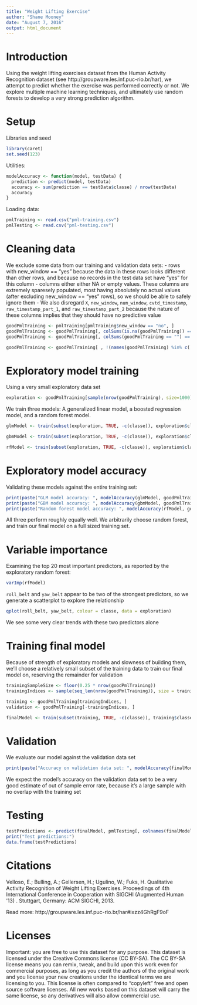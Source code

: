 ---
title: "Weight Lifting Exercise"
author: "Shane Mooney"
date: "August 7, 2016"
output: html_document
---

# Introduction

Using the weight lifting exercises dataset from the Human Activity Recognition dataset (see http://groupware.les.inf.puc-rio.br/har), we attempt to predict whether the exercise was performed correctly or not.
We explore multiple machine learning techniques, and ultimately use random forests to develop a very strong prediction algorithm.

# Setup
Libraries and seed
```{r}
library(caret)
set.seed(123)
```

Utilities:
```{r}
modelAccuracy <- function(model, testData) {
  prediction <- predict(model, testData)
  accuracy <- sum(prediction == testData$classe) / nrow(testData)
  accuracy
}
```

Loading data:
```{r}
pmlTraining <- read.csv("pml-training.csv")
pmlTesting <- read.csv("pml-testing.csv")
```

# Cleaning data

We exclude some data from our training and validation data sets:
 - rows with new_window == "yes" because the data in these rows looks different than other rows, and because no records in the test data set have "yes" for this column
 - columns either either NA or empty values. These columns are extremely sparesely populated, most having absolutely no actual values (after excluding new_window == "yes" rows), so we should be able to safely ignore them
 - We also disregard `X`, `new_window`, `num_window`, `cvtd_timestamp`, `raw_timestamp_part_1`, and `raw_timestamp_part_2` because the nature of these columns implies that they should have no predictive value

```{r}
goodPmlTraining <- pmlTraining[pmlTraining$new_window == "no", ]
goodPmlTraining <- goodPmlTraining[, colSums(is.na(goodPmlTraining)) == 0]
goodPmlTraining <- goodPmlTraining[, colSums(goodPmlTraining == "") == 0]

goodPmlTraining <- goodPmlTraining[ , !(names(goodPmlTraining) %in% c('X', 'new_window', 'num_window', 'cvtd_timestamp', 'raw_timestamp_part_1', 'raw_timestamp_part_2'))]
```

# Exploratory model training

Using a very small exploratory data set

```{r}
exploration <- goodPmlTraining[sample(nrow(goodPmlTraining), size=1000), ]
```

We train three models: A generalized linear model, a boosted regression model, and a random forest model.

```{r}
glmModel <- train(subset(exploration, TRUE, -c(classe)), exploration$classe, model="glm")
```

```{r}
gbmModel <- train(subset(exploration, TRUE, -c(classe)), exploration$classe, model="gbm")
```

```{r}
rfModel <- train(subset(exploration, TRUE, -c(classe)), exploration$classe, model="rf")
```

# Exploratory model accuracy

Validating these models against the entire training set:

```{r}
print(paste("GLM model accuracy: ", modelAccuracy(glmModel, goodPmlTraining)))
print(paste("GBM model accuracy: ", modelAccuracy(gbmModel, goodPmlTraining)))
print(paste("Random forest model accuracy: ", modelAccuracy(rfModel, goodPmlTraining)))
```

All three perform roughly equally well. We arbitrarily choose random forest, and train our final model on a full sized training set.

# Variable importance

Examining the top 20 most important predictors, as reported by the exploratory random forest:

```{r}
varImp(rfModel)
```

`roll_belt` and `yaw_belt` appear to be two of the strongest predictors, so we generate a scatterplot to explore the relationship

```{r}
qplot(roll_belt, yaw_belt, colour = classe, data = exploration)
```

We see some very clear trends with these two predictors alone

# Training final model

Because of strength of exploratory models and slowness of building them, we'll choose a relatively small subset of the training data to train our final model on, reserving the remainder for validation

```{r}
trainingSampleSize <- floor(0.25 * nrow(goodPmlTraining))
trainingIndices <- sample(seq_len(nrow(goodPmlTraining)), size = trainingSampleSize)

training <- goodPmlTraining[trainingIndices, ]
validation <- goodPmlTraining[-trainingIndices, ]
```


```{r}
finalModel <- train(subset(training, TRUE, -c(classe)), training$classe, model="rf")
```

# Validation

We evaluate our model against the validation data set

```{r}
print(paste("Accuracy on validation data set: ", modelAccuracy(finalModel, validation)))
```

We expect the model's accuracy on the validation data set to be a very good estimate of out of sample error rate, because it's a large sample with no overlap with the training set

# Testing
```{r}
testPredictions <- predict(finalModel, pmlTesting[, colnames(finalModel$trainingData)[0:(length(finalModel$trainingData) - 1)]])
print("Test predictions:")
data.frame(testPredictions)
```


# Citations

Velloso, E.; Bulling, A.; Gellersen, H.; Ugulino, W.; Fuks, H. Qualitative Activity Recognition of Weight Lifting Exercises. Proceedings of 4th International Conference in Cooperation with SIGCHI (Augmented Human '13) . Stuttgart, Germany: ACM SIGCHI, 2013.

Read more: http://groupware.les.inf.puc-rio.br/har#ixzz4GhRgF9oF

# Licenses

Important: you are free to use this dataset for any purpose. This dataset is licensed under the Creative Commons license (CC BY-SA). The CC BY-SA license means you can remix, tweak, and build upon this work even for commercial purposes, as long as you credit the authors of the original work and you license your new creations under the identical terms we are licensing to you. This license is often compared to "copyleft" free and open source software licenses. All new works based on this dataset will carry the same license, so any derivatives will also allow commercial use.